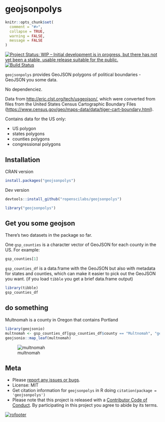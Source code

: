 geojsonpolys
============

```r
knitr::opts_chunk$set(
  comment = "#>",
  collapse = TRUE,
  warning = FALSE,
  message = FALSE
)
```

[![Project Status: WIP – Initial development is in progress, but there has not yet been a stable, usable release suitable for the public.](https://www.repostatus.org/badges/latest/wip.svg)](https://www.repostatus.org/#wip)
[![Build Status](https://travis-ci.com/ropenscilabs/geojsonpolys.svg?branch=master)](https://travis-ci.com/ropenscilabs/geojsonpolys)


`geojsonpolys` provides GeoJSON polygons of political boundaries - GeoJSON you some data.

No dependenciez.

Data from <http://eric.clst.org/tech/usgeojson/>, which were converted from files from the United States
Census Cartographic Boundary Files (<https://www.census.gov/geo/maps-data/data/tiger-cart-boundary.html>).

Contains data for the US only:

- US polygon
- states polygons
- counties polygons
- congressional polygons

## Installation

CRAN version

```r
install.packages("geojsonpolys")
```

Dev version

```r
devtools::install_github("ropenscilabs/geojsonpolys")
```

```r
library("geojsonpolys")
```

## Get you some geojson

There's two datasets in the package so far. 

One `gsp_counties` is a character vector of GeoJSON for each county in the US. For example:

```r
gsp_counties[1]
```

`gsp_counties_df` is a data.frame with the GeoJSON but also with metadata for states and counties, which
can make it easier to pick out the GeoJSON you want. (if you load `tibble` you get a brief data.frame 
output)

```r
library(tibble)
gsp_counties_df
```

## do something

Multnomah is a county in Oregon that contains Portland

```r
library(geojsonio)
multnomah <- gsp_counties_df[gsp_counties_df$county == "Multnomah", "geojson"]
geojsonio::map_leaf(multnomah)
```

![multnomah](tools/multnomah.png)

## Meta

* Please [report any issues or bugs](https://github.com/ropenscilabs/geojsonpolys/issues).
* License: MIT
* Get citation information for `geojsonpolys` in R doing `citation(package = 'geojsonpolys')`
* Please note that this project is released with a [Contributor Code of Conduct](CODE_OF_CONDUCT.md).
By participating in this project you agree to abide by its terms.

[![rofooter](https://www.ropensci.org/public_images/github_footer.png)](https://ropensci.org)

